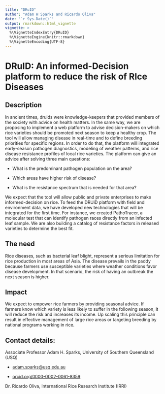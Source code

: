 ```yaml
---
title: "DRuID"
author: "Adam H Sparks and Ricardo Oliva"
date: "`r Sys.Date()`"
output: rmarkdown::html_vignette
vignette: >
  %\VignetteIndexEntry{DRuID}
  %\VignetteEngine{knitr::rmarkdown}
  %\VignetteEncoding{UTF-8}
---
```


# DRuID: An informed-Decision platform to reduce the risk of RIce Diseases 

## Description

In ancient times, druids were knowledge-keepers that provided members of the society with advice on health matters. In the same way, we are proposing to implement a web platform to advise decision-makers on which rice varieties should be promoted next season to keep a healthy crop. The tool will allow managing disease in real-time and to define breeding priorities for specific regions. In order to do that, the platform will integrated early-season pathogen diagnostics, modeling of weather patterns, and rice disease resistance profiles of local rice varieties. The platform can give an advice after solving three main questions:

- What is the predominant pathogen population on the area?

- Which areas have higher risk of disease?

- What is the resistance spectrum that is needed for that area?

We expect that the tool will allow public and private enterprises to make informed-decision on rice. To feed the DRUiD platform with field and environment data, we have developed new technologies that will be integrated for the first time. For instance, we created PathoTracer, a molecular test that can identify pathogen races directly from an infected leaf sample. We are also building a catalog of resistance factors in released varieties to determine the best fit.

## The need

Rice diseases, such as bacterial leaf blight, represent a serious limitation for rice production in most areas of Asia. The disease prevails in the paddy because farmers use susceptible varieties where weather conditions favor disease development. In that scenario, the risk of having an outbreak the next season is higher.

## Impact

We expect to empower rice farmers by providing seasonal advice. If farmers know which variety is less likely to suffer in the following season, it will reduce the risk and increases its income. Up scaling this principle can result in effective management of large rice areas or targeting breeding by national programs working in rice.

## Contact details: 

Associate Professor Adam H. Sparks, University of Southern Queensland (USQ)

  - [adam.sparks@usq.edu.au](mailto::adam.sparks@usq.edu.au)
  
  - [orcid.org/0000-0002-0061-8359](https://orcid.org/0000-0002-0061-8359)

Dr. Ricardo Oliva, International Rice Research Institute (IRRI)
